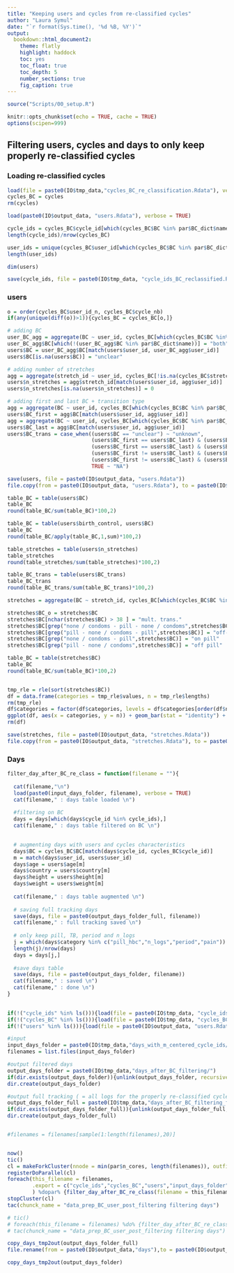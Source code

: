 ```yaml
---
title: "Keeping users and cycles from re-classified cycles"
author: "Laura Symul"
date: "`r format(Sys.time(), '%d %B, %Y')`"
output: 
  bookdown::html_document2: 
    theme: flatly
    highlight: haddock
    toc: yes
    toc_float: true
    toc_depth: 5
    number_sections: true
    fig_caption: true
---
```




```r
source("Scripts/00_setup.R")
```


```r
knitr::opts_chunk$set(echo = TRUE, cache = TRUE)
options(scipen=999)
```


## Filtering users, cycles and days to only keep properly re-classified cycles


### Loading re-classified cycles


```r

load(file = paste0(IO$tmp_data,"cycles_BC_re_classification.Rdata"), verbose = TRUE)
cycles_BC = cycles
rm(cycles)

load(paste0(IO$output_data, "users.Rdata"), verbose = TRUE)


```

```r
cycle_ids = cycles_BC$cycle_id[which(cycles_BC$BC %in% par$BC_dict$name)]
length(cycle_ids)/nrow(cycles_BC)

user_ids = unique(cycles_BC$user_id[which(cycles_BC$BC %in% par$BC_dict$name)])
length(user_ids)

dim(users)

save(cycle_ids, file = paste0(IO$tmp_data, "cycle_ids_BC_reclassified.Rdata"))
```



### users


```r

o = order(cycles_BC$user_id_n, cycles_BC$cycle_nb)
if(any(unique(diff(o))>1)){cycles_BC = cycles_BC[o,]}

# adding BC
user_BC_agg = aggregate(BC ~ user_id, cycles_BC[which(cycles_BC$BC %in% par$BC_dict$name),], function(x){paste0(sort(unique(x)), collapse = " - ")})
user_BC_agg$BC[which(!(user_BC_agg$BC %in% par$BC_dict$name))] = "both"
users$BC = user_BC_agg$BC[match(users$user_id, user_BC_agg$user_id)]
users$BC[is.na(users$BC)] = "unclear"

# adding number of stretches
agg = aggregate(stretch_id ~ user_id, cycles_BC[!is.na(cycles_BC$stretch_id),], lu)
users$n_stretches = agg$stretch_id[match(users$user_id, agg$user_id)]
users$n_stretches[is.na(users$n_stretches)] = 0

# adding first and last BC + transition type
agg = aggregate(BC ~ user_id, cycles_BC[which(cycles_BC$BC %in% par$BC_dict$name),], first)
users$BC_first = agg$BC[match(users$user_id, agg$user_id)]
agg = aggregate(BC ~ user_id, cycles_BC[which(cycles_BC$BC %in% par$BC_dict$name),], last)
users$BC_last = agg$BC[match(users$user_id, agg$user_id)]
users$BC_trans = case_when((users$BC == "unclear") ~ "unknown",
                           (users$BC_first == users$BC_last) & (users$BC != "both") ~ "0",
                           (users$BC_first == users$BC_last) & (users$BC == "both") ~ "mult",
                           (users$BC_first != users$BC_last) & (users$BC_first == "pill") ~ "off pill",
                           (users$BC_first != users$BC_last) & (users$BC_last == "pill") ~ "on pill",
                           TRUE ~ "NA")


```

```r
save(users, file = paste0(IO$output_data, "users.Rdata"))
file.copy(from = paste0(IO$output_data, "users.Rdata"), to = paste0(IO$tmp_data,"users_with_BC_reclassified.Rdata"), overwrite = TRUE)
```


```r
table_BC = table(users$BC)
table_BC
round(table_BC/sum(table_BC)*100,2)

table_BC = table(users$birth_control, users$BC)
table_BC
round(table_BC/apply(table_BC,1,sum)*100,2)

table_stretches = table(users$n_stretches)
table_stretches
round(table_stretches/sum(table_stretches)*100,2)

table_BC_trans = table(users$BC_trans)
table_BC_trans
round(table_BC_trans/sum(table_BC_trans)*100,2)

```





```r

stretches = aggregate(BC ~ stretch_id, cycles_BC[which(cycles_BC$BC %in% par$BC_dict$name),], function(x){paste0(rle(x)$values, collapse = " - ")})

stretches$BC_o = stretches$BC
stretches$BC[nchar(stretches$BC) > 38 ] = "mult. trans."
stretches$BC[grep("none / condoms - pill - none / condoms",stretches$BC)] = "on-off pill"
stretches$BC[grep("pill - none / condoms - pill",stretches$BC)] = "off-on pill"
stretches$BC[grep("none / condoms - pill",stretches$BC)] = "on pill"
stretches$BC[grep("pill - none / condoms",stretches$BC)] = "off pill"

table_BC = table(stretches$BC)
table_BC
round(table_BC/sum(table_BC)*100,2)


tmp_rle = rle(sort(stretches$BC))
df = data.frame(categories = tmp_rle$values, n = tmp_rle$lengths)
rm(tmp_rle)
df$categories = factor(df$categories, levels = df$categories[order(df$n)])
ggplot(df, aes(x = categories, y = n)) + geom_bar(stat = "identity") + coord_flip() + geom_text(aes(label = n))
rm(df)

save(stretches, file = paste0(IO$output_data, "stretches.Rdata"))
file.copy(from = paste0(IO$output_data, "stretches.Rdata"), to = paste0(IO$tmp_data,"stretches.Rdata"), overwrite = TRUE)
```



### Days


```r

filter_day_after_BC_re_class = function(filename = ""){
  
  cat(filename,"\n")
  load(paste0(input_days_folder, filename), verbose = TRUE)
  cat(filename," : days table loaded \n")
  
  #filtering on BC  
  days = days[which(days$cycle_id %in% cycle_ids),]
  cat(filename," : days table filtered on BC \n")

  
  # augmenting days with users and cycles characteristics
  days$BC = cycles_BC$BC[match(days$cycle_id, cycles_BC$cycle_id)]
  m = match(days$user_id, users$user_id)
  days$age = users$age[m]
  days$country = users$country[m]
  days$height = users$height[m]
  days$weight = users$weight[m]
  
  cat(filename," : days table augmented \n")
  
  # saving full tracking days
  save(days, file = paste0(output_days_folder_full, filename))
  cat(filename," : full tracking saved \n")
  
  # only keep pill, TB, period and n_logs
  j = which(days$category %in% c("pill_hbc","n_logs","period","pain"))
  length(j)/nrow(days)
  days = days[j,]
  
  #save days table
  save(days, file = paste0(output_days_folder, filename))
  cat(filename," : saved \n")
  cat(filename," : done \n")
}
  
```



```r

if(!("cycle_ids" %in% ls())){load(file = paste0(IO$tmp_data, "cycle_ids_BC_reclassified.Rdata"), verbose = TRUE)}
if(!("cycles_BC" %in% ls())){load(file = paste0(IO$tmp_data, "cycles_BC_re_classification.Rdata"), verbose = TRUE); cycles_BC = cycles; rm(cycles)}
if(!("users" %in% ls())){load(file = paste0(IO$output_data, "users.Rdata"), verbose = TRUE)}

#input
input_days_folder = paste0(IO$tmp_data,"days_with_m_centered_cycle_ids/")
filenames = list.files(input_days_folder)

#output filtered days
output_days_folder = paste0(IO$tmp_data,"days_after_BC_filtering/")
if(dir.exists(output_days_folder)){unlink(output_days_folder, recursive = TRUE)}
dir.create(output_days_folder)

#output full tracking ( = all logs for the properly re-classified cycles)
output_days_folder_full = paste0(IO$tmp_data,"days_after_BC_filtering_full_tracking/")
if(dir.exists(output_days_folder_full)){unlink(output_days_folder_full, recursive = TRUE)}
dir.create(output_days_folder_full)


#filenames = filenames[sample(1:length(filenames),20)]


now()
tic()
cl = makeForkCluster(nnode = min(par$n_cores, length(filenames)), outfile="")
registerDoParallel(cl)
foreach(this_filename = filenames,
        .export = c("cycle_ids","cycles_BC","users","input_days_folder","output_days_folder","output_days_folder_full")
        ) %dopar% {filter_day_after_BC_re_class(filename = this_filename)}
stopCluster(cl)
tac(chunck_name = "data_prep_BC_user_post_filtering filtering days")

# tic()
# foreach(this_filename = filenames) %do% {filter_day_after_BC_re_class(filename = this_filename)}
# tac(chunck_name = "data_prep_BC_user_post_filtering filtering days")

```


```r
copy_days_tmp2out(output_days_folder_full)
file.rename(from = paste0(IO$output_data,"days"),to = paste0(IO$output_data,"days_full_tracking"))

copy_days_tmp2out(output_days_folder)
```


